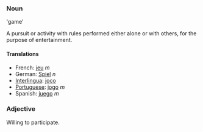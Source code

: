 ===Noun===

'game'

A pursuit or activity with rules performed either alone or with others, for the purpose of entertainment.

====Translations====
*French: [[jeu]] ''m''
*German: [[Spiel]] ''n''
*[[Interlingua]]: [[joco]]
*[[Portuguese]]: [[jogo]] ''m''
*Spanish: [[juego]] ''m''

===Adjective===

Willing to participate.